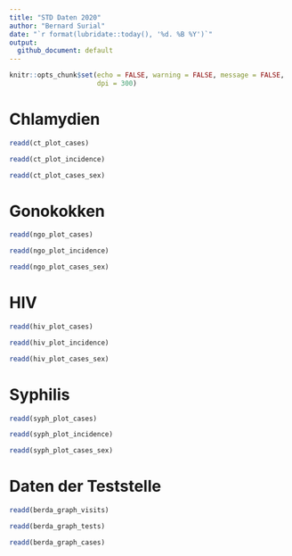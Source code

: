 ```yaml
---
title: "STD Daten 2020"
author: "Bernard Surial"
date: "`r format(lubridate::today(), '%d. %B %Y')`"
output:
  github_document: default
---
```


```r
knitr::opts_chunk$set(echo = FALSE, warning = FALSE, message = FALSE,
                      dpi = 300)
```

# Chlamydien

```r
readd(ct_plot_cases)

readd(ct_plot_incidence)

readd(ct_plot_cases_sex)
```



# Gonokokken

```r
readd(ngo_plot_cases)

readd(ngo_plot_incidence)

readd(ngo_plot_cases_sex)
```



# HIV

```r
readd(hiv_plot_cases)

readd(hiv_plot_incidence)

readd(hiv_plot_cases_sex)
```



# Syphilis

```r
readd(syph_plot_cases)

readd(syph_plot_incidence)

readd(syph_plot_cases_sex)
```




# Daten der Teststelle

```r
readd(berda_graph_visits)

readd(berda_graph_tests)

readd(berda_graph_cases)
```
